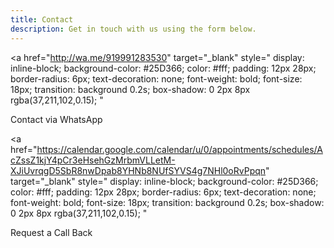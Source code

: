 ```yaml
---
title: Contact
description: Get in touch with us using the form below.
---
```


<a 
  href="http://wa.me/919991283530" 
  target="_blank"
  style="
    display: inline-block;
    background-color: #25D366;
    color: #fff;
    padding: 12px 28px;
    border-radius: 6px;
    text-decoration: none;
    font-weight: bold;
    font-size: 18px;
    transition: background 0.2s;
    box-shadow: 0 2px 8px rgba(37,211,102,0.15);
  "
>
  Contact via WhatsApp
</a>

<a 
  href="https://calendar.google.com/calendar/u/0/appointments/schedules/AcZssZ1kjY4pCr3eHsehGzMrbmVLLetM-XJiUvrqgD5SbR8nwDpab8YHNb8NUfSYVS4g7NHl0oRvPpqn" 
  target="_blank"
  style="
    display: inline-block;
    background-color: #25D366;
    color: #fff;
    padding: 12px 28px;
    border-radius: 6px;
    text-decoration: none;
    font-weight: bold;
    font-size: 18px;
    transition: background 0.2s;
    box-shadow: 0 2px 8px rgba(37,211,102,0.15);
  "
>
  Request a Call Back
</a>




